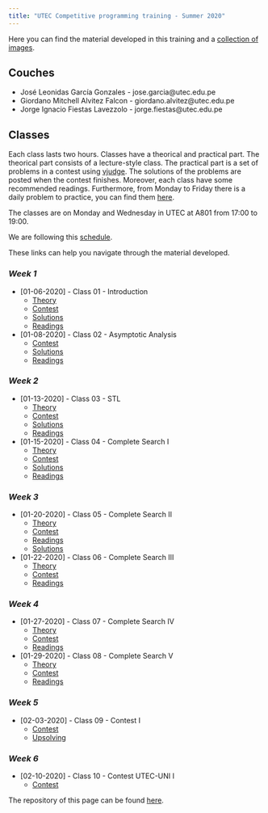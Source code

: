 ```yaml
---
title: "UTEC Competitive programming training - Summer 2020"
---
```


Here you can find the material developed in this training and a [collection of
images](./gallery.html).

## **Couches**
- José Leonidas García Gonzales - jose.garcia@utec.edu.pe
- Giordano Mitchell Alvitez Falcon - giordano.alvitez@utec.edu.pe
- Jorge Ignacio Fiestas Lavezzolo - jorge.fiestas@utec.edu.pe

## **Classes**

Each class lasts two hours. Classes have a theorical and practical part. The
theorical part consists of a lecture-style class. The practical part is a set
of problems in a contest using [vjudge](https://vjudge.net/). The solutions of the problems are
posted when the contest finishes. Moreover, each class have some recommended readings. Furthermore, from Monday to Friday there is a daily problem to practice, you can find them [here](./daily-problem.html).

The classes are on Monday and Wednesday in UTEC at A801 from 17:00 to 19:00.

We are following this [schedule](./schedule.html).

These links can help you navigate through the material developed.

### *Week 1*
- [01-06-2020] - Class 01 - Introduction 
  + [Theory](./class-01.html)
  + [Contest](https://vjudge.net/contest/350658)
  + [Solutions](./class-01.html#contest)
  + [Readings](./schedule.html#class-01)

- [01-08-2020] - Class 02 - Asymptotic Analysis
  + [Contest](https://vjudge.net/contest/350901)
  + [Solutions](./class-02.html#contest)
  + [Readings](./schedule.html#class-02)

### *Week 2*
- [01-13-2020] - Class 03 - STL
  + [Theory](./class-03.html)
  + [Contest](https://vjudge.net/contest/351569)
  + [Solutions](./class-03.html#contest)
  + [Readings](./schedule.html#class-03)

- [01-15-2020] - Class 04 - Complete Search I
  + [Theory](./class-04.html)
  + [Contest](https://vjudge.net/contest/352372)
  + [Solutions](./class-04.html#contest)
  + [Readings](./schedule.html#class-04)

### *Week 3*
- [01-20-2020] - Class 05 - Complete Search II
  + [Theory](./class-05.html)
  + [Contest](https://vjudge.net/contest/353073)
  + [Readings](./schedule.html#class-05)
  + [Solutions](./class-05.html#contest)

- [01-22-2020] - Class 06 - Complete Search III
  + [Theory](./class-06.html)
  + [Contest](https://vjudge.net/contest/353470)
  + [Readings](./schedule.html#class-06)

### *Week 4*
- [01-27-2020] - Class 07 - Complete Search IV
  + [Theory](./class-07.html)
  + [Contest](https://vjudge.net/contest/354002)
  + [Readings](./schedule.html#class-07)

- [01-29-2020] - Class 08 - Complete Search V
  + [Theory](./class-08.html)
  + [Contest](https://vjudge.net/contest/354334)
  + [Readings](./schedule.html#class-08)

### *Week 5*
- [02-03-2020] - Class 09 - Contest I
  + [Contest](https://vjudge.net/contest/355171)
  + [Upsolving](https://vjudge.net/contest/355256)

### *Week 6*
- [02-10-2020] - Class 10 - Contest UTEC-UNI I
  + [Contest](http://codeforces.com/contest/268759)

The repository of this page can be found [here](https://github.com/CP-UTEC/Lessons).
